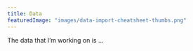 ```yaml
---
title: Data
featuredImage: "images/data-import-cheatsheet-thumbs.png"
---
```


The data that I'm working on is ...